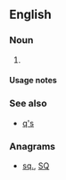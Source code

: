 {{also|qs|Qs|q's}}

==English==

===Noun===
{{head|en|noun plural form}}

# {{plural of|Q|lang=en}}

====Usage notes====
{{U:en:plurals of letters}}

===See also===
* [[q's]]

===Anagrams===
* [[sq.#English|sq.]], [[SQ#English|SQ]]